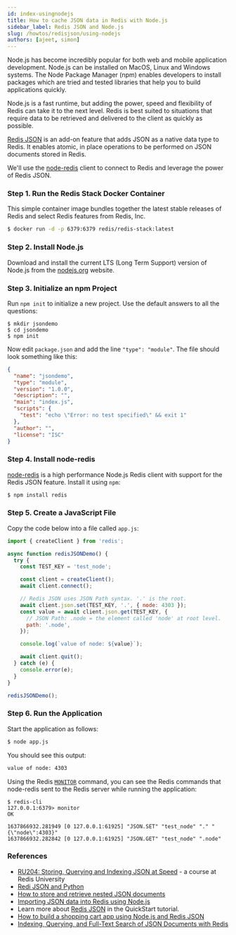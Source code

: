 ```yaml
---
id: index-usingnodejs
title: How to cache JSON data in Redis with Node.js
sidebar_label: Redis JSON and Node.js
slug: /howtos/redisjson/using-nodejs
authors: [ajeet, simon]
---
```



<Authors frontMatter={frontMatter} />

Node.js has become incredibly popular for both web and mobile application development. Node.js can be installed on MacOS, Linux and Windows systems. The Node Package Manager (npm) enables developers to install packages which are tried and tested libraries that help you to build applications quickly.

Node.js is a fast runtime, but adding the power, speed and flexibility of Redis can take it to the next level. Redis is best suited to situations that require data to be retrieved and delivered to the client as quickly as possible.

[Redis JSON](https://redisjson.io) is an add-on feature that adds JSON as a native data type to Redis. It enables atomic, in place operations to be performed on JSON documents stored in Redis.

We'll use the [node-redis](https://npmjs.com/package/redis) client to connect to Redis and leverage the power of Redis JSON.

### Step 1. Run the Redis Stack Docker Container

This simple container image bundles together the latest stable releases of Redis and select Redis features from Redis, Inc.

```bash
$ docker run -d -p 6379:6379 redis/redis-stack:latest
```

### Step 2. Install Node.js

Download and install the current LTS (Long Term Support) version of Node.js from the [nodejs.org](https://nodejs.org/) website.

### Step 3. Initialize an npm Project

Run `npm init` to initialize a new project. Use the default answers to all the questions:

```
$ mkdir jsondemo
$ cd jsondemo
$ npm init
```

Now edit `package.json` and add the line `"type": "module"`. The file should look something like this:

```json
{
  "name": "jsondemo",
  "type": "module",
  "version": "1.0.0",
  "description": "",
  "main": "index.js",
  "scripts": {
    "test": "echo \"Error: no test specified\" && exit 1"
  },
  "author": "",
  "license": "ISC"
}
```

### Step 4. Install node-redis

[node-redis](https://npmjs.com/package/redis) is a high performance Node.js Redis client with support for the Redis JSON feature. Install it using `npm`:

```bash
$ npm install redis
```

### Step 5. Create a JavaScript File

Copy the code below into a file called `app.js`:

```javascript
import { createClient } from 'redis';

async function redisJSONDemo() {
  try {
    const TEST_KEY = 'test_node';

    const client = createClient();
    await client.connect();

    // Redis JSON uses JSON Path syntax. '.' is the root.
    await client.json.set(TEST_KEY, '.', { node: 4303 });
    const value = await client.json.get(TEST_KEY, {
      // JSON Path: .node = the element called 'node' at root level.
      path: '.node',
    });

    console.log(`value of node: ${value}`);

    await client.quit();
  } catch (e) {
    console.error(e);
  }
}

redisJSONDemo();
```

### Step 6. Run the Application

Start the application as follows:

```bash
$ node app.js
```

You should see this output:

```bash
value of node: 4303
```

Using the Redis [`MONITOR`](https://redis.io/commands/monitor) command, you can see the Redis commands that node-redis sent to the Redis server while running the application:

```
$ redis-cli
127.0.0.1:6379> monitor
OK

1637866932.281949 [0 127.0.0.1:61925] "JSON.SET" "test_node" "." "{\"node\":4303}"
1637866932.282842 [0 127.0.0.1:61925] "JSON.GET" "test_node" ".node"
```

### References

- [RU204: Storing, Querying and Indexing JSON at Speed](https://university.redis.com/courses/ru204/) - a course at Redis University
- [Redi JSON and Python](/howtos/redisjson/using-python)
- [How to store and retrieve nested JSON documents](/howtos/redisjson/storing-complex-json-document)
- [Importing JSON data into Redis using Node.js](/howtos/redisjson/using-nodejs)
- Learn more about [Redis JSON](https://redisjson.io/) in the QuickStart tutorial.
- [How to build a shopping cart app using Node.js and Redis JSON](/howtos/shoppingcart)
- [Indexing, Querying, and Full-Text Search of JSON Documents with Redis](https://redis.com/blog/index-and-query-json-docs-with-redis/)
